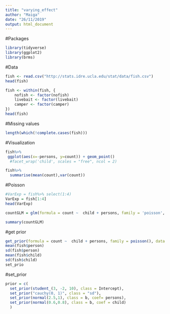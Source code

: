 ```yaml
---
title: "varying_effect"
author: "Maiga"
date: "26/11/2019"
output: html_document
---
```

#Packages
```r
library(tidyverse)
library(ggplot2)
library(brms)

```


#Data
```r
fish <- read.csv("http://stats.idre.ucla.edu/stat/data/fish.csv")
head(fish)
```

```r
fish <- within(fish, {
    nofish <- factor(nofish)
    livebait <- factor(livebait)
    camper <- factor(camper)
})
head(fish)

```

#Missing values
```r
length(which(!complete.cases(fish)))

```

#Visualization
```r
fish%>%
 ggplot(aes(x=-persons, y=count)) + geom_point()
  #facet_wrap('child', scales = "free", ncol = 2)

fish%>%
  summarise(mean(count),var(count))

```
#Poisson
```r
#VarExp = fish%>% select(1:4)
VarExp = fish[1:4]
head(VarExp)
```


```r
countGLM = glm(formula = count ~  child + persons, family = 'poisson', data = fish)

summary(countGLM)

```

#get prior
```r
get_prior(formula = count ~  child + persons, family = poisson(), data = fish)
mean(fish$person)
sd(fish$person)
mean(fish$child)
sd(fish$child)
set_prio
```


#set_prior
```r
prior = c(
  set_prior(student_(3, -2, 10), class = Intercept),
  set_prior("cauchy(0, 1)", class = "sd"),
  set_prior(normal(2.5,1), class = b, coef= persons),
  set_prior(normal(0.6,0.8), class = b, coef = child)
  )
```

